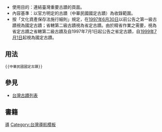 <noinclude>{{template doc page viewed directly}}</noinclude>
<!-- 在本行下編輯模板說明 -->
*使用目的：連結臺灣重要古蹟的頁面。
*內容基準：以官方明定的古蹟（中華民國國定古蹟）為收錄範圍。
*按「文化資產保存法施行細則」規定，在[[1997年]][[6月30日]]以前公告之第一級古蹟視為國定古蹟；省轄第二級古蹟視為省定古蹟。由於精省作業之需要，視為省定古蹟之省轄第二級古蹟及自1997年7月1日起公告之省定古蹟，自[[1999年]][[7月1日]]起視為國定古蹟。
== 用法 ==
<pre>
{{中華民國國定古蹟}}
</pre>

== 參見 ==
*[[台灣古蹟列表]]

== 書籍 ==


<includeonly>
<!-- 本行下加入模板的分類 -->
[[Category:中華民國國定古蹟| ]]
[[Category:台灣文化資產模板|導]]
[[Category:台灣導航模板]]
<!-- 本行下加入模板的跨語言鏈接 -->

</includeonly>